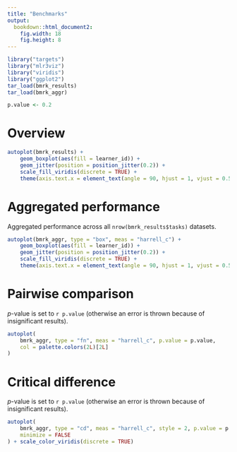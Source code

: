 ```yaml
---
title: "Benchmarks"
output:
  bookdown::html_document2:
    fig.width: 18
    fig.height: 8
---
```


```r
library("targets")
library("mlr3viz")
library("viridis")
library("ggplot2")
tar_load(bmrk_results)
tar_load(bmrk_aggr)

p.value <- 0.2
```

# Overview

```r
autoplot(bmrk_results) +
    geom_boxplot(aes(fill = learner_id)) +
    geom_jitter(position = position_jitter(0.2)) +
    scale_fill_viridis(discrete = TRUE) +
    theme(axis.text.x = element_text(angle = 90, hjust = 1, vjust = 0.5))
```

# Aggregated performance

Aggregated performance across all `nrow(bmrk_results$tasks)` datasets.

```r
autoplot(bmrk_aggr, type = "box", meas = "harrell_c") +
    geom_boxplot(aes(fill = learner_id)) +
    geom_jitter(position = position_jitter(0.2)) +
    scale_fill_viridis(discrete = TRUE) +
    theme(axis.text.x = element_text(angle = 90, hjust = 1, vjust = 0.5))
```

# Pairwise comparison

*p*-value is set to `r p.value`
(otherwise an error is thrown because of insignificant results).

```r
autoplot(
    bmrk_aggr, type = "fn", meas = "harrell_c", p.value = p.value,
    col = palette.colors(2L)[2L]
)
```

# Critical difference

*p*-value is set to `r p.value`
(otherwise an error is thrown because of insignificant results).

```r
autoplot(
    bmrk_aggr, type = "cd", meas = "harrell_c", style = 2, p.value = p.value,
    minimize = FALSE
) + scale_color_viridis(discrete = TRUE)
```
